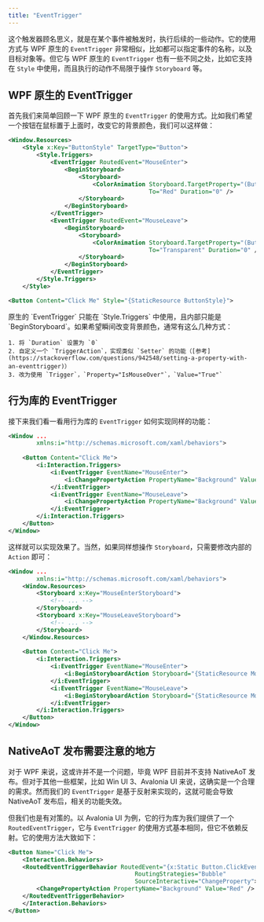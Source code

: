 ```yaml
---
title: "EventTrigger"
---
```


这个触发器顾名思义，就是在某个事件被触发时，执行后续的一些动作。它的使用方式与 WPF 原生的 `EventTrigger` 非常相似，比如都可以指定事件的名称，以及目标对象等。但它与 WPF 原生的 `EventTrigger` 也有一些不同之处，比如它支持在 `Style` 中使用，而且执行的动作不局限于操作 `Storyboard` 等。

## WPF 原生的 EventTrigger

首先我们来简单回顾一下 WPF 原生的 `EventTrigger` 的使用方式。比如我们希望一个按钮在鼠标置于上面时，改变它的背景颜色，我们可以这样做：

```xml
<Window.Resources>
    <Style x:Key="ButtonStyle" TargetType="Button">
        <Style.Triggers>
            <EventTrigger RoutedEvent="MouseEnter">
                <BeginStoryboard>
                    <Storyboard>
                        <ColorAnimation Storyboard.TargetProperty="(Button.Background).(SolidColorBrush.Color)"
                                        To="Red" Duration="0" />
                    </Storyboard>
                </BeginStoryboard>
            </EventTrigger>
            <EventTrigger RoutedEvent="MouseLeave">
                <BeginStoryboard>
                    <Storyboard>
                        <ColorAnimation Storyboard.TargetProperty="(Button.Background).(SolidColorBrush.Color)"
                                        To="Transparent" Duration="0" />
                    </Storyboard>
                </BeginStoryboard>
            </EventTrigger>
        </Style.Triggers>
    </Style>

<Button Content="Click Me" Style="{StaticResource ButtonStyle}">
```

<Callout type="info" title="提示">
    原生的 `EventTrigger` 只能在 `Style.Triggers` 中使用，且内部只能是 `BeginStoryboard`。如果希望瞬间改变背景颜色，通常有这么几种方式：
    
    1. 将 `Duration` 设置为 `0`
    2. 自定义一个 `TriggerAction`，实现类似 `Setter` 的功能（[参考](https://stackoverflow.com/questions/942548/setting-a-property-with-an-eventtrigger)）
    3. 改为使用 `Trigger`，`Property="IsMouseOver"`，`Value="True"`
</Callout>

## 行为库的 EventTrigger

接下来我们看一看用行为库的 `EventTrigger` 如何实现同样的功能：

```xml
<Window ...
        xmlns:i="http://schemas.microsoft.com/xaml/behaviors">
    
    <Button Content="Click Me">
        <i:Interaction.Triggers>
            <i:EventTrigger EventName="MouseEnter">
                <i:ChangePropertyAction PropertyName="Background" Value="Red" />
            </i:EventTrigger>
            <i:EventTrigger EventName="MouseLeave">
                <i:ChangePropertyAction PropertyName="Background" Value="Transparent" />
            </i:EventTrigger>
        </i:Interaction.Triggers>
    </Button>
</Window>
```

这样就可以实现效果了。当然，如果同样想操作 `Storyboard`，只需要修改内部的 `Action` 即可：

```xml
<Window ...
        xmlns:i="http://schemas.microsoft.com/xaml/behaviors">
    <Window.Resources>
        <Storyboard x:Key="MouseEnterStoryboard">
            <!-- ... -->
        </Storyboard>
        <Storyboard x:Key="MouseLeaveStoryboard">
            <!-- ... -->
        </Storyboard>
    </Window.Resources>
    
    <Button Content="Click Me">
        <i:Interaction.Triggers>
            <i:EventTrigger EventName="MouseEnter">
                <i:BeginStoryboardAction Storyboard="{StaticResource MouseEnterStoryboard}" />
            </i:EventTrigger>
            <i:EventTrigger EventName="MouseLeave">
                <i:BeginStoryboardAction Storyboard="{StaticResource MouseLeaveStoryboard}" />
            </i:EventTrigger>
        </i:Interaction.Triggers>
    </Button>
</Window>
```

## NativeAoT 发布需要注意的地方

对于 WPF 来说，这或许并不是一个问题，毕竟 WPF 目前并不支持 NativeAoT 发布。但对于其他一些框架，比如 Win UI 3、Avalonia UI 来说，这确实是一个合理的需求。然而我们的 `EventTrigger` 是基于反射来实现的，这就可能会导致 NativeAoT 发布后，相关的功能失效。

但我们也是有对策的。以 Avalonia UI 为例，它的行为库为我们提供了一个 `RoutedEventTrigger`，它与 `EventTrigger` 的使用方式基本相同，但它不依赖反射。它的使用方法大致如下：

```xml
<Button Name="Click Me">
    <Interaction.Behaviors>
    <RoutedEventTriggerBehavior RoutedEvent="{x:Static Button.ClickEvent}" 
                                    RoutingStrategies="Bubble"
                                    SourceInteractive="ChangeProperty">
        <ChangePropertyAction PropertyName="Background" Value="Red" />
    </RoutedEventTriggerBehavior>
    </Interaction.Behaviors>
</Button>
```
